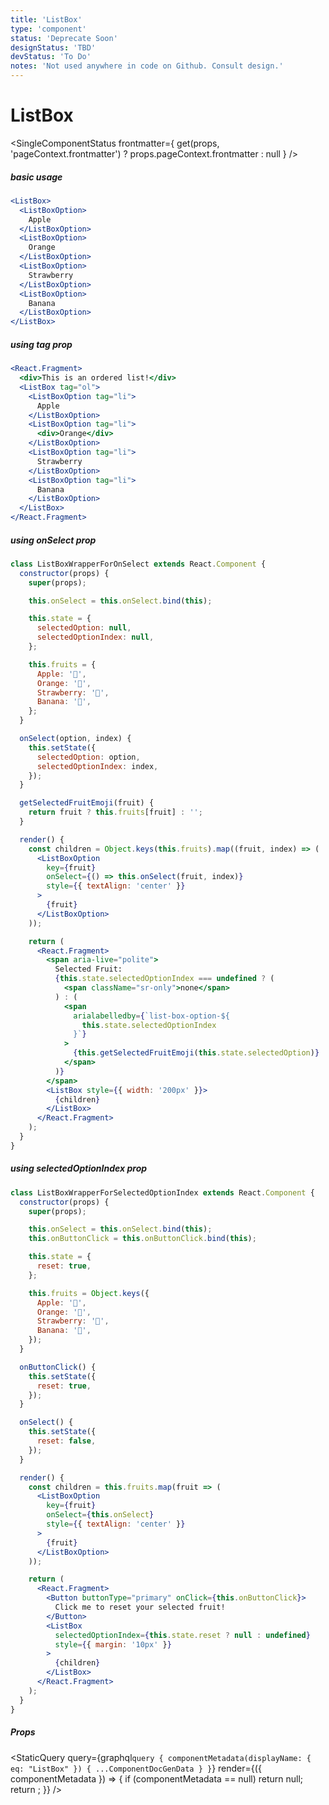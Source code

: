 ```yaml
---
title: 'ListBox'
type: 'component'
status: 'Deprecate Soon'
designStatus: 'TBD'
devStatus: 'To Do'
notes: 'Not used anywhere in code on Github. Consult design.'
---
```



# ListBox

<SingleComponentStatus
  frontmatter={
    get(props, 'pageContext.frontmatter') ? props.pageContext.frontmatter : null
  }
/>

##### basic usage

```jsx live
<ListBox>
  <ListBoxOption>
    Apple
  </ListBoxOption>
  <ListBoxOption>
    Orange
  </ListBoxOption>
  <ListBoxOption>
    Strawberry
  </ListBoxOption>
  <ListBoxOption>
    Banana
  </ListBoxOption>
</ListBox>
```

##### using tag prop

```jsx live
<React.Fragment>
  <div>This is an ordered list!</div>
  <ListBox tag="ol">
    <ListBoxOption tag="li">
      Apple
    </ListBoxOption>
    <ListBoxOption tag="li">
      <div>Orange</div>
    </ListBoxOption>
    <ListBoxOption tag="li">
      Strawberry
    </ListBoxOption>
    <ListBoxOption tag="li">
      Banana
    </ListBoxOption>
  </ListBox>
</React.Fragment>
```

##### using onSelect prop

```jsx live
class ListBoxWrapperForOnSelect extends React.Component {
  constructor(props) {
    super(props);

    this.onSelect = this.onSelect.bind(this);

    this.state = {
      selectedOption: null,
      selectedOptionIndex: null,
    };

    this.fruits = {
      Apple: '🍎',
      Orange: '🍊',
      Strawberry: '🍓',
      Banana: '🍌',
    };
  }

  onSelect(option, index) {
    this.setState({
      selectedOption: option,
      selectedOptionIndex: index,
    });
  }

  getSelectedFruitEmoji(fruit) {
    return fruit ? this.fruits[fruit] : '';
  }

  render() {
    const children = Object.keys(this.fruits).map((fruit, index) => (
      <ListBoxOption
        key={fruit}
        onSelect={() => this.onSelect(fruit, index)}
        style={{ textAlign: 'center' }}
      >
        {fruit}
      </ListBoxOption>
    ));

    return (
      <React.Fragment>
        <span aria-live="polite">
          Selected Fruit:
          {this.state.selectedOptionIndex === undefined ? (
            <span className="sr-only">none</span>
          ) : (
            <span
              arialabelledby={`list-box-option-${
                this.state.selectedOptionIndex
              }`}
            >
              {this.getSelectedFruitEmoji(this.state.selectedOption)}
            </span>
          )}
        </span>
        <ListBox style={{ width: '200px' }}>
          {children}
        </ListBox>
      </React.Fragment>
    );
  }
}
```

##### using selectedOptionIndex prop

```jsx live
class ListBoxWrapperForSelectedOptionIndex extends React.Component {
  constructor(props) {
    super(props);

    this.onSelect = this.onSelect.bind(this);
    this.onButtonClick = this.onButtonClick.bind(this);

    this.state = {
      reset: true,
    };

    this.fruits = Object.keys({
      Apple: '🍎',
      Orange: '🍊',
      Strawberry: '🍓',
      Banana: '🍌',
    });
  }

  onButtonClick() {
    this.setState({
      reset: true,
    });
  }

  onSelect() {
    this.setState({
      reset: false,
    });
  }

  render() {
    const children = this.fruits.map(fruit => (
      <ListBoxOption
        key={fruit}
        onSelect={this.onSelect}
        style={{ textAlign: 'center' }}
      >
        {fruit}
      </ListBoxOption>
    ));

    return (
      <React.Fragment>
        <Button buttonType="primary" onClick={this.onButtonClick}>
          Click me to reset your selected fruit!
        </Button>
        <ListBox
          selectedOptionIndex={this.state.reset ? null : undefined}
          style={{ margin: '10px' }}
        >
          {children}
        </ListBox>
      </React.Fragment>
    );
  }
}
```

##### Props

<StaticQuery
  query={graphql`
    query {
      componentMetadata(displayName: { eq: "ListBox" }) {
        ...ComponentDocGenData
      }
    }
  `}
  render={({ componentMetadata }) => {
    if (componentMetadata == null) return null;
    return <PropsTable propMetaData={componentMetadata.props} />;
  }}
/>
